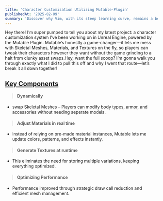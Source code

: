 ```yaml
---
title: 'Character Customization Utilizing Mutable-Plugin'
publishedAt: '2025-02-09'
summary: 'Discover why Vim, with its steep learning curve, remains a beloved tool among developers for editing code efficiently and effectively.'
---
```



Hey there! I’m super pumped to tell you about my latest project: a character customization system I’ve been working on in Unreal Engine, powered by the Mutable Plugin. Mutable’s honestly a game-changer—it lets me mess with Skeletal Meshes, Materials, and Textures on the fly, so players can tweak their characters however they want without the game grinding to a halt from clunky asset swaps.Hey, want the full scoop? I’m gonna walk you through exactly what I did to pull this off and why I went that route—let’s break it all down together!

## <u> Key Components</u>
>#### Dynamically 
 * swap Skeletal Meshes – Players can modify body types, armor, and accessories without needing seperate models.

>#### Adjust Materials in real time 
* Instead of relying on pre-made material instances, Mutable lets me update colors, patterns, and effects instantly.

>#### Generate Textures at runtime
* This eliminates the need for storing multiple variations, keeping everything optimized.

>#### Optimizing Performance
* Performance improved through strategic draw call reduction and efficient mesh management.